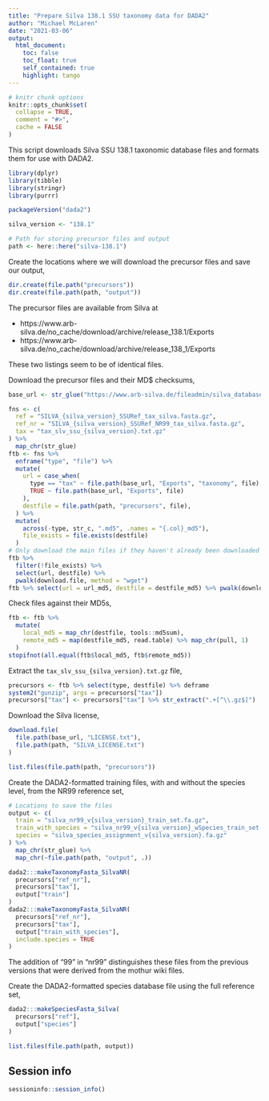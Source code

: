 ```yaml
---
title: "Prepare Silva 138.1 SSU taxonomy data for DADA2"
author: "Michael McLaren"
date: "2021-03-06"
output:
  html_document:
    toc: false
    toc_float: true
    self_contained: true
    highlight: tango
---
```


```r
# knitr chunk options
knitr::opts_chunk$set(
  collapse = TRUE,
  comment = "#>",
  cache = FALSE
)
```

This script downloads Silva SSU 138.1 taxonomic database files and formats them for use with DADA2. 

```r
library(dplyr) 
library(tibble) 
library(stringr) 
library(purrr) 

packageVersion("dada2")

silva_version <- "138.1"

# Path for storing precursor files and output
path <- here::here("silva-138.1")
```

Create the locations where we will download the precursor files and save our output,
```r
dir.create(file.path("precursors"))
dir.create(file.path(path, "output"))
```

The precursor files are available from Silva at

- https://www.arb-silva.de/no_cache/download/archive/release_138.1/Exports
- https://www.arb-silva.de/no_cache/download/archive/release_138_1/Exports

These two listings seem to be of identical files.

Download the precursor files and their MD$ checksums,
```r
base_url <- str_glue("https://www.arb-silva.de/fileadmin/silva_databases/release_{silva_version}")

fns <- c(
  ref = "SILVA_{silva_version}_SSURef_tax_silva.fasta.gz",
  ref_nr = "SILVA_{silva_version}_SSURef_NR99_tax_silva.fasta.gz",
  tax = "tax_slv_ssu_{silva_version}.txt.gz"
) %>%
  map_chr(str_glue)
ftb <- fns %>%
  enframe("type", "file") %>%
  mutate(
    url = case_when(
      type == "tax" ~ file.path(base_url, "Exports", "taxonomy", file),
      TRUE ~ file.path(base_url, "Exports", file)
    ),
    destfile = file.path(path, "precursors", file),
  ) %>%
  mutate(
    across(-type, str_c, ".md5", .names = "{.col}_md5"),
    file_exists = file.exists(destfile)
  )
# Only download the main files if they haven't already been downloaded
ftb %>% 
  filter(!file_exists) %>%
  select(url, destfile) %>% 
  pwalk(download.file, method = "wget")
ftb %>% select(url = url_md5, destfile = destfile_md5) %>% pwalk(download.file)
```

Check files against their MD5s,
```r
ftb <- ftb %>%
  mutate(
    local_md5 = map_chr(destfile, tools::md5sum),
    remote_md5 = map(destfile_md5, read.table) %>% map_chr(pull, 1)
  )
stopifnot(all.equal(ftb$local_md5, ftb$remote_md5))
```

Extract the `tax_slv_ssu_{silva_version}.txt.gz` file,
```r
precursors <- ftb %>% select(type, destfile) %>% deframe
system2("gunzip", args = precursors["tax"])
precursors["tax"] <- precursors["tax"] %>% str_extract(".+[^\\.gz$]")
```

Download the Silva license,
```r
download.file(
  file.path(base_url, "LICENSE.txt"),
  file.path(path, "SILVA_LICENSE.txt")
)
```

```r
list.files(file.path(path, "precursors"))
```

Create the DADA2-formatted training files, with and without the species level, from the NR99 reference set,
```r

# Locations to save the files
output <- c(
  train = "silva_nr99_v{silva_version}_train_set.fa.gz",
  train_with_species = "silva_nr99_v{silva_version}_wSpecies_train_set.fa.gz",
  species = "silva_species_assignment_v{silva_version}.fa.gz"
) %>%
  map_chr(str_glue) %>%
  map_chr(~file.path(path, "output", .))

dada2:::makeTaxonomyFasta_SilvaNR(
  precursors["ref_nr"],
  precursors["tax"],
  output["train"]
)
dada2:::makeTaxonomyFasta_SilvaNR(
  precursors["ref_nr"],
  precursors["tax"],
  output["train_with_species"],
  include.species = TRUE
)
```
The addition of "99" in "nr99" distinguishes these files from the previous versions that were derived from the mothur wiki files.

Create the DADA2-formatted species database file using the full reference set,
```r
dada2:::makeSpeciesFasta_Silva(
  precursors["ref"],
  output["species"]
)
```

```r
list.files(file.path(path, output))
```

## Session info

```r
sessioninfo::session_info()
```
